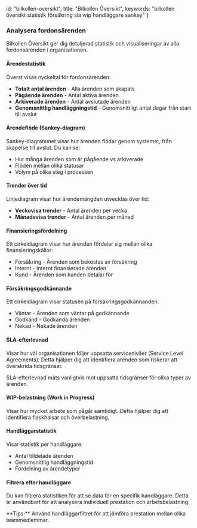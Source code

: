   id: "bilkollen-oversikt",
  title: "Bilkollen Översikt",
  keywords: "bilkollen översikt statistik försäkring sla wip handläggare sankey"
}

### Analysera fordonsärenden

Bilkollen Översikt ger dig detaljerad statistik och visualiseringar av alla fordonsärenden i organisationen.

#### Ärendestatistik

Överst visas nyckeltal för fordonsärenden:

- **Totalt antal ärenden** - Alla ärenden som skapats
- **Pågående ärenden** - Antal aktiva ärenden
- **Arkiverade ärenden** - Antal avslutade ärenden
- **Genomsnittlig handläggningstid** - Genomsnittligt antal dagar från start till avslut


<BilkollenMetricsDemo />

#### Ärendeflöde (Sankey-diagram)

Sankey-diagrammet visar hur ärenden flödar genom systemet, från skapelse till avslut. Du kan se:

- Hur många ärenden som är pågående vs arkiverade
- Flöden mellan olika statusar
- Volym på olika steg i processen

#### Trender över tid

Linjediagram visar hur ärendemängden utvecklas över tid:

- **Veckovisa trender** - Antal ärenden per vecka
- **Månadsvisa trender** - Antal ärenden per månad

#### Finansieringsfördelning

Ett cirkeldiagram visar hur ärenden fördelar sig mellan olika finansieringskällor:

- Försäkring - Ärenden som bekostas av försäkring
- Internt - Internt finansierade ärenden
- Kund - Ärenden som kunden betalar för

<BilkollenFundingSourceDemo />

#### Försäkringsgodkännande

Ett cirkeldiagram visar statusen på försäkringsgodkännanden:

- Väntar - Ärenden som väntar på godkännande
- Godkänd - Godkända ärenden
- Nekad - Nekade ärenden

#### SLA-efterlevnad

Visar hur väl organisationen följer uppsatta servicenivåer (Service Level Agreements). Detta hjälper dig att identifiera ärenden som riskerar att överskrida tidsgränser.

<HelpTip variant="info">
SLA-efterlevnad mäts vanligtvis mot uppsatta tidsgränser för olika typer av ärenden.
</HelpTip>

#### WIP-belastning (Work in Progress)

Visar hur mycket arbete som pågår samtidigt. Detta hjälper dig att identifiera flaskhalsar och överbelastning.

#### Handläggarstatistik

Visar statistik per handläggare:

- Antal tilldelade ärenden
- Genomsnittlig handläggningstid
- Fördelning av ärendetyper

<HelpImagePlaceholder caption="Statistik per handläggare" />

#### Filtrera efter handläggare

Du kan filtrera statistiken för att se data för en specifik handläggare. Detta är användbart för att analysera individuell prestation och arbetsbelastning.

<HelpTip variant="tip">
**Tips:** Använd handläggarfiltret för att jämföra prestation mellan olika teammedlemmar.
</HelpTip>
